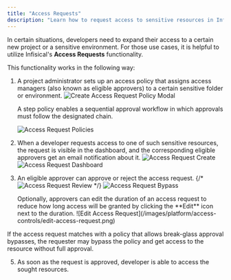```yaml
---
title: "Access Requests"
description: "Learn how to request access to sensitive resources in Infisical."
---
```


In certain situations, developers need to expand their access to a certain new project or a sensitive environment. For those use cases, it is helpful to utilize Infisical's **Access Requests** functionality.

This functionality works in the following way:

1. A project administrator sets up an access policy that assigns access managers (also known as eligible approvers) to a certain sensitive folder or environment.
   ![Create Access Request Policy Modal](/images/platform/access-controls/create-access-request-policy.png)

   <Note>
     A step policy enables a sequential approval workflow in which approvals
     must follow the designated chain.
   </Note>

   ![Access Request Policies](/images/platform/access-controls/access-request-policies.png)

2. When a developer requests access to one of such sensitive resources, the request is visible in the dashboard, and the corresponding eligible approvers get an email notification about it.
   ![Access Request Create](/images/platform/access-controls/request-access.png)
   ![Access Request Dashboard](/images/platform/access-controls/access-requests-pending.png)

3. An eligible approver can approve or reject the access request.
   {/* ![Access Request Review](/images/platform/access-controls/review-access-request.png) */}
   ![Access Request Bypass](/images/platform/access-controls/access-request-bypass.png)

    <Note>
        Optionally, approvers can edit the duration of an access request to reduce how long access will be granted by clicking the **Edit** icon next to the duration.
        ![Edit Access Request](/images/platform/access-controls/edit-access-request.png)
    </Note>

<Info>
  If the access request matches with a policy that allows break-glass approval
  bypasses, the requester may bypass the policy and get access to the resource
  without full approval.
</Info>

5. As soon as the request is approved, developer is able to access the sought resources.
